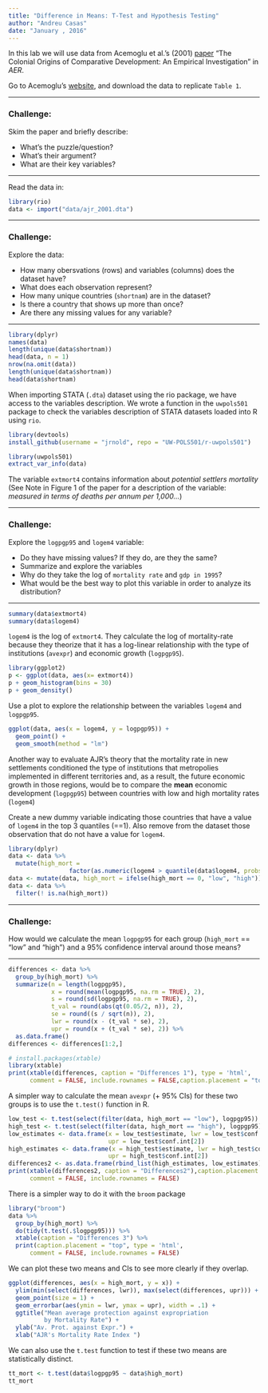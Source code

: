 ```yaml
---
title: "Difference in Means: T-Test and Hypothesis Testing"
author: "Andreu Casas"
date: "January , 2016"
---
```


In this lab we will use data from Acemoglu et al.'s (2001) [paper](http://economics.mit.edu/files/4123) "The Colonial Origins of Comparative Development: An Empirical Investigation" in *AER*. 

Go to Acemoglu's [website](http://economics.mit.edu/faculty/acemoglu/data/ajr2001), and download the data to replicate `Table 1`. 

---

### Challenge: 
Skim the paper and briefly describe:
  
  - What's the puzzle/question?
  - What's their argument?
  - What are their key variables?
  
---


Read the data in:
```r
library(rio)
data <- import("data/ajr_2001.dta")
```

---

### Challenge: 
Explore the data:
  
  - How many obersvations (rows) and variables (columns) does the dataset have?
  - What does each observation represent?
  - How many unique countries (`shortnam`) are in the dataset?
  - Is there a country that shows up more than once?
  - Are there any missing values for any variable? 

---

```r
library(dplyr)
names(data)
length(unique(data$shortnam))
head(data, n = 1)
nrow(na.omit(data))
length(unique(data$shortnam))
head(data$shortnam)
```

When importing STATA (`.dta`) dataset using the rio package, we have access to the variables description. We wrote a function in the `uwpols501` package to check the variables description of STATA datasets loaded into R using `rio`. 

```r
library(devtools)
install_github(username = "jrnold", repo = "UW-POLS501/r-uwpols501")
```


```r
library(uwpols501)
extract_var_info(data)
```

The variable `extmort4` contains information about *potential settlers mortality* (See Note in Figure 1 of the paper for a description of the variable: *measured in terms of deaths per annum per 1,000...*)


---

### Challenge:
Explore the `logpgp95` and `logem4` variable:

  - Do they have missing values? If they do, are they the same?
  - Summarize and explore the variables
  - Why do they take the log of `mortality rate` and `gdp in 1995`?
  - What would be the best way to plot this variable in order to analyze its distribution?

---

```r
summary(data$extmort4)
summary(data$logem4)
```

`logem4` is the log of `extmort4`. They calculate the log of mortality-rate because they theorize that it has a log-linear relationship with the type of institutions (`avexpr`) and economic growth (`logpgp95`).

```r
library(ggplot2)
p <- ggplot(data, aes(x= extmort4))
p + geom_histogram(bins = 30)
p + geom_density() 
```

\pagebreak

Use a plot to explore the relationship between the variables `logem4` and `logpgp95`. 

```r
ggplot(data, aes(x = logem4, y = logpgp95)) + 
  geom_point() +
  geom_smooth(method = "lm")
```

Another way to evaluate AJR's theory that the mortality rate in new settlements conditioned the type of institutions that metropolies implemented in different territories and, as a result, the future economic growth in those regions, would be to compare the **mean** economic development (`logpgp95`) between countries with low and high mortality rates (`logem4`)

Create a new dummy variable indicating those countries that have a value of `logem4` in the top 3 quantiles (==1). Also remove from the dataset those observation that do not have a value for `logem4`. 

```r
library(dplyr)
data <- data %>%
  mutate(high_mort = 
                 factor(as.numeric(logem4 > quantile(data$logem4, probs = .25, na.rm = TRUE))))
data <- mutate(data, high_mort = ifelse(high_mort == 0, "low", "high"))
data <- data %>%
  filter(! is.na(high_mort))
```

---

### Challenge:

How would we calculate the mean `logpgp95` for each group (`high_mort` == "low" and "high") and a 95% confidence interval around those means?

---

```r
differences <- data %>%
  group_by(high_mort) %>%
  summarize(n = length(logpgp95),
            x = round(mean(logpgp95, na.rm = TRUE), 2),
            s = round(sd(logpgp95, na.rm = TRUE), 2),
            t_val = round(abs(qt(0.05/2, n)), 2),
            se = round((s / sqrt(n)), 2),
            lwr = round(x - (t_val * se), 2),
            upr = round(x + (t_val * se), 2)) %>%
  as.data.frame()
differences <- differences[1:2,]
```

```r
# install.packages(xtable)
library(xtable)
print(xtable(differences, caption = "Differences 1"), type = 'html',
      comment = FALSE, include.rownames = FALSE,caption.placement = "top")
```

A simpler way to calculate the mean `avexpr` (+ 95% CIs) for these two groups is to use the `t.test()` function in R.

```r
low_test <- t.test(select(filter(data, high_mort == "low"), logpgp95))
high_test <- t.test(select(filter(data, high_mort == "high"), logpgp95))
low_estimates <- data.frame(x = low_test$estimate, lwr = low_test$conf.int[1],
                            upr = low_test$conf.int[2])
high_estimates <- data.frame(x = high_test$estimate, lwr = high_test$conf.int[1],
                            upr = high_test$conf.int[2])
differences2 <- as.data.frame(rbind_list(high_estimates, low_estimates))
print(xtable(differences2, caption = "Differences2"),caption.placement = "top", type = 'html',
      comment = FALSE, include.rownames = FALSE)
```

There is a simpler way to do it with the `broom` package

```r
library("broom")
data %>%
  group_by(high_mort) %>%
  do(tidy(t.test(.$logpgp95))) %>%
  xtable(caption = "Differences 3") %>%
  print(caption.placement = "top", type = 'html',
      comment = FALSE, include.rownames = FALSE)
```

\pagebreak

We can plot these two means and CIs to see more clearly if they overlap.

```r
ggplot(differences, aes(x = high_mort, y = x)) +
  ylim(min(select(differences, lwr)), max(select(differences, upr))) +
  geom_point(size = 1) +
  geom_errorbar(aes(ymin = lwr, ymax = upr), width = .1) +
  ggtitle("Mean average protection against expropriation 
          by Mortality Rate") +
  ylab("Av. Prot. against Expr.") +
  xlab("AJR's Mortality Rate Index ")
```

We can also use the `t.test` function to test if these two means are statistically distinct. 

```r
tt_mort <- t.test(data$logpgp95 ~ data$high_mort)
tt_mort
```
